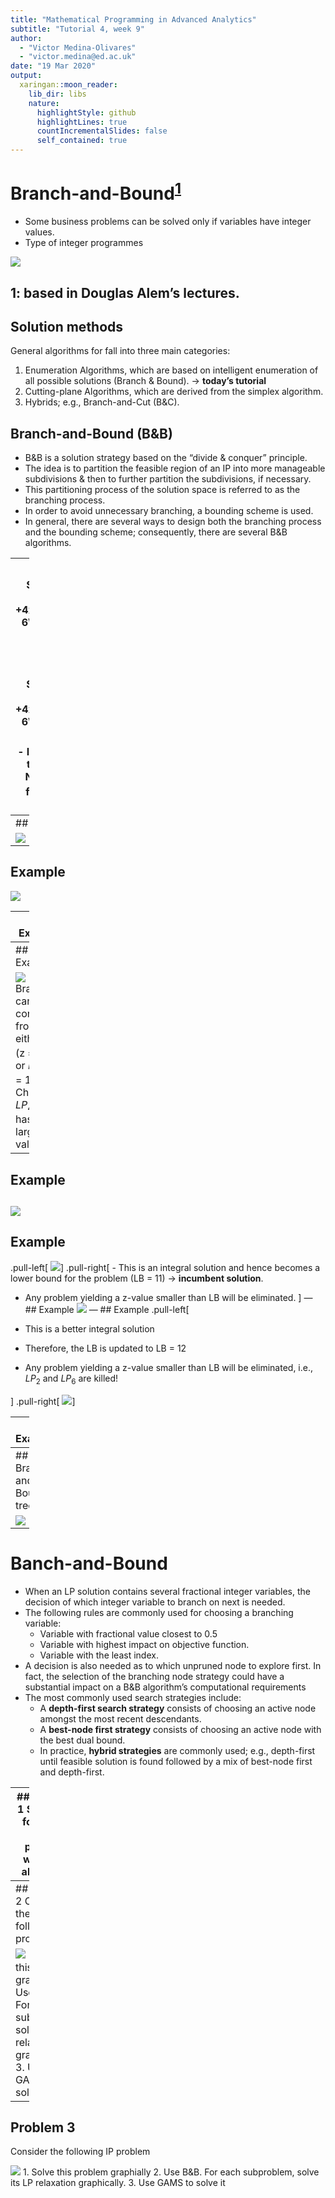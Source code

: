 ```yaml
---
title: "Mathematical Programming in Advanced Analytics"
subtitle: "Tutorial 4, week 9"
author: 
  - "Victor Medina-Olivares"
  - "victor.medina@ed.ac.uk"
date: "19 Mar 2020"
output:
  xaringan::moon_reader:
    lib_dir: libs
    nature:
      highlightStyle: github
      highlightLines: true
      countIncrementalSlides: false
      self_contained: true
---
```

# Branch-and-Bound<sup>[1](#myfootnote1)</sup>

- Some business problems can be solved only if variables have integer values.  
- Type of integer programmes

![](assets/types_int.png)


<a name="myfootnote1">1</a>: based in Douglas Alem's lectures.
---
## Solution methods
General algorithms for fall into three main categories:

1. Enumeration Algorithms, which are based on intelligent enumeration of all possible solutions (Branch & Bound). $\rightarrow$ **today's tutorial**
2. Cutting-plane Algorithms, which are derived from the simplex algorithm.
3. Hybrids; e.g., Branch-and-Cut (B&C).

## Branch-and-Bound (B&B)
- B&B is a solution strategy based on the “divide & conquer” principle. 
- The idea is to partition the feasible region of an IP into more manageable subdivisions & then to further partition the subdivisions, if necessary.
- This partitioning process of the solution space is referred to as the branching process.
- In order to avoid unnecessary branching, a bounding scheme is used.
- In general, there are several ways to design both the branching process and the bounding scheme; consequently, there are several B&B algorithms.

---
## Example
ILP
$$\begin{aligned}\max & z = 3x_1 +4x_2\\\text{s.t.}&\\&2x_1+x_2\le 6\\&2x_1+3x_2 \le 9\\&x_1,x_2 \ge 0 \in \mathcal I\end{aligned}$$
ILP relaxation $\text{(LP}_1\text{)}$
$$\begin{aligned}\max & z = 3x_1 +4x_2\\\text{s.t.}&\\&2x_1+x_2\le 6\\&2x_1+3x_2 \le 9\\&x_1,x_2 \ge 0 \end{aligned}$$
- Initialize LB on z to $-\infty$ and UB to 12.75 with $x = (2.25, 1.5)$. Now, we branch on $x_2$ as it is farther from an integer value than $x_1$.
---
## Example

![](assets/ex_bb_1.png)

---
## Example

![](assets/ex_bb_2.png)

---
## Example

![](assets/ex_bb_3.png)
---
## Example

![](assets/ex_bb_4.png)
Branching can continue from either $LP_2$ (z = 11.5) or $LP_4$ (z = 12.33). Choose $LP_4$ as it has the largest z-value. 
---
## Example

![](assets/ex_bb_5.png)
---
## Example
.pull-left[
![](assets/ex_bb_6.png)
]
.pull-right[
- This is an integral solution and hence becomes a lower bound for the problem (LB = 11) $\rightarrow$ **incumbent solution**.

- Any problem yielding a z-value smaller than LB will be eliminated.
]
---
## Example
![](assets/ex_bb_7.png)
---
## Example
.pull-left[
- This is a better integral solution

- Therefore, the LB is updated to LB = 12

- Any problem yielding a z-value smaller than LB will be eliminated, i.e., $LP_2$ and $LP_6$ are killed!

]
.pull-right[
![](assets/ex_bb_8.png)
]

---
## Example

![](assets/ex_bb_9.png)

---
## Branch-and-Bound tree

![](assets/ex_bb_10.png)
---
# Banch-and-Bound

- When an LP solution contains several fractional integer variables, the decision of which integer variable to branch on next is needed.
- The following rules are commonly used for choosing a branching variable:
  - Variable with fractional value closest to 0.5
  - Variable with highest impact on objective function.
  - Variable with the least index.

- A decision is also needed as to which unpruned node to explore first. In fact, the selection of the branching node strategy could have a substantial impact on a B&B algorithm’s computational requirements
- The most commonly used search strategies include:
  - A **depth-first search strategy** consists of choosing an active node amongst the most recent descendants.
  - A **best-node first strategy** consists of choosing an active node with the best dual bound.
  - In practice, **hybrid strategies** are commonly used; e.g., depth-first until feasible solution is found followed by a mix of best-node first and depth-first.

---
## Problem 1
Solve the following MIP problem with B&B algorithm

![](assets/p1_bb.png)

---
## Problem 2
Consider the following IP problem

![](assets/p2_bb.png)
1. Solve this problem graphially
2. Use B&B. For each subproblem, solve its LP relaxation graphically. 
3. Use GAMS to solve it

---
## Problem 3
Consider the following IP problem

![](assets/p3_bb.png)
1. Solve this problem graphially
2. Use B&B. For each subproblem, solve its LP relaxation graphically. 
3. Use GAMS to solve it




